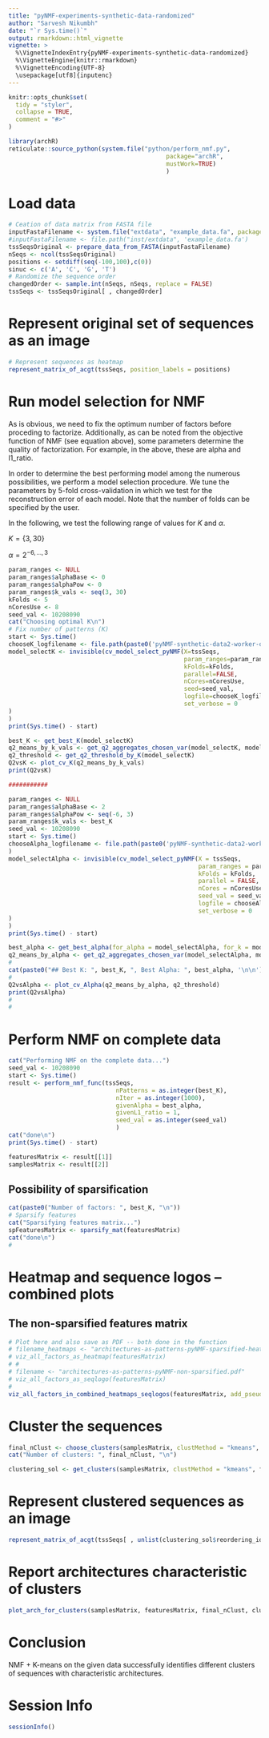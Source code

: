 ```yaml
---
title: "pyNMF-experiments-synthetic-data-randomized"
author: "Sarvesh Nikumbh"
date: "`r Sys.time()`"
output: rmarkdown::html_vignette
vignette: >
  %\VignetteIndexEntry{pyNMF-experiments-synthetic-data-randomized}
  %\VignetteEngine{knitr::rmarkdown}
  %\VignetteEncoding{UTF-8}
  \usepackage[utf8]{inputenc}
---
```


```r
knitr::opts_chunk$set(
  tidy = "styler",
  collapse = TRUE,
  comment = "#>"
)
```

```r
library(archR)
reticulate::source_python(system.file("python/perform_nmf.py",
                                            package="archR",
                                            mustWork=TRUE)
                                            )

```

# Load data

```r

# Ceation of data matrix from FASTA file
inputFastaFilename <- system.file("extdata", "example_data.fa", package = "archR", mustWork = TRUE)
#inputFastaFilename <- file.path("inst/extdata", 'example_data.fa') 
tssSeqsOriginal <- prepare_data_from_FASTA(inputFastaFilename)
nSeqs <- ncol(tssSeqsOriginal)
positions <- setdiff(seq(-100,100),c(0))
sinuc <- c('A', 'C', 'G', 'T')
# Randomize the sequence order
changedOrder <- sample.int(nSeqs, nSeqs, replace = FALSE)
tssSeqs <- tssSeqsOriginal[ , changedOrder]

```

# Represent original set of sequences as an image

```r
# Represent sequences as heatmap
represent_matrix_of_acgt(tssSeqs, position_labels = positions)

```

# Run model selection for NMF

As is obvious, we need to fix the optimum number of factors before proceding to factorize. 
Additionally, as can be noted from the objective function of NMF (see equation above), some parameters determine the quality of factorization. 
For example, in the above, these are alpha and l1_ratio.

In order to determine the best performing model among the numerous possibilities, we perform a model selection procedure. 
We tune the parameters by 5-fold cross-validation in which we test for the reconstruction error of each model.
Note that the number of folds can be specified by the user.

In the following, we test the following range of values for $K$ and $\alpha$.

$K = \{3, 30\}$

$\alpha = 2^{-6,\ldots,3}$

```r
param_ranges <- NULL
param_ranges$alphaBase <- 0
param_ranges$alphaPow <- 0
param_ranges$k_vals <- seq(3, 30)
kFolds <- 5
nCoresUse <- 8
seed_val <- 10208090
cat("Choosing optimal K\n")
# Fix number of patterns (K)
start <- Sys.time()
chooseK_logfilename <- file.path(paste0('pyNMF-synthetic-data2-worker-output-chooseK-',                     paste(Sys.Date(), format(Sys.time(), "%X"), sep='-'), '.txt'))
model_selectK <- invisible(cv_model_select_pyNMF(X=tssSeqs, 
                                                 param_ranges=param_ranges, 
                                                 kFolds=kFolds, 
                                                 parallel=FALSE, 
                                                 nCores=nCoresUse, 
                                                 seed=seed_val,
                                                 logfile=chooseK_logfilename,
                                                 set_verbose = 0
)
)
print(Sys.time() - start)

best_K <- get_best_K(model_selectK)
q2_means_by_k_vals <- get_q2_aggregates_chosen_var(model_selectK, model_selectK$k_vals, mean)
q2_threshold <- get_q2_threshold_by_K(model_selectK)
Q2vsK <- plot_cv_K(q2_means_by_k_vals)
print(Q2vsK)

###########

param_ranges <- NULL
param_ranges$alphaBase <- 2
param_ranges$alphaPow <- seq(-6, 3)
param_ranges$k_vals <- best_K
seed_val <- 10208090
start <- Sys.time()
chooseAlpha_logfilename <- file.path(paste0('pyNMF-synthetic-data2-worker-output-chooseAlpha-',                                                               paste(Sys.Date(), format(Sys.time(), "%X"), sep = '-'), '.txt')
)
model_selectAlpha <- invisible(cv_model_select_pyNMF(X = tssSeqs,
                                                     param_ranges = param_ranges,
                                                     kFolds = kFolds,
                                                     parallel = FALSE,
                                                     nCores = nCoresUse,
                                                     seed_val = seed_val,
                                                     logfile = chooseAlpha_logfilename,
                                                     set_verbose = 0
)
)
print(Sys.time() - start)

best_alpha <- get_best_alpha(for_alpha = model_selectAlpha, for_k = model_selectK, min_or_max = min)
q2_means_by_alpha <- get_q2_aggregates_chosen_var(model_selectAlpha, model_selectAlpha$alpha, mean)
#
cat(paste0("## Best K: ", best_K, ", Best Alpha: ", best_alpha, '\n\n'))
#
Q2vsAlpha <- plot_cv_Alpha(q2_means_by_alpha, q2_threshold)
print(Q2vsAlpha)
#
# 
```

# Perform NMF on complete data

```r
cat("Performing NMF on the complete data...")
seed_val <- 10208090
start <- Sys.time()
result <- perform_nmf_func(tssSeqs, 
                              nPatterns = as.integer(best_K),
                              nIter = as.integer(1000),
                              givenAlpha = best_alpha,
                              givenL1_ratio = 1,
                              seed_val = as.integer(seed_val)
                              )
cat("done\n")
print(Sys.time() - start)


```


```r
featuresMatrix <- result[[1]]
samplesMatrix <- result[[2]]

```

## Possibility of sparsification

```r
cat(paste0("Number of factors: ", best_K, "\n"))
# Sparsify features
cat("Sparsifying features matrix...")
spFeaturesMatrix <- sparsify_mat(featuresMatrix)
cat("done\n")
#
```


# Heatmap and sequence logos -- combined plots 
## The non-sparsified features matrix
```r
# Plot here and also save as PDF -- both done in the function
# filename_heatmaps <- "architectures-as-patterns-pyNMF-sparsified-heatmaps.pdf"
# viz_all_factors_as_heatmap(featuresMatrix)
# #
# filename <- "architectures-as-patterns-pyNMF-non-sparsified.pdf"
# viz_all_factors_as_seqlogo(featuresMatrix)
#
viz_all_factors_in_combined_heatmaps_seqlogos(featuresMatrix, add_pseudo_counts = F, position_labels = positions)
```

# Cluster the sequences

```r

final_nClust <- choose_clusters(samplesMatrix, clustMethod = "kmeans", nClusterValsTest = seq(3,20))
cat("Number of clusters: ", final_nClust, "\n")

clustering_sol <- get_clusters(samplesMatrix, clustMethod = "kmeans", final_nClust)

```

# Represent clustered sequences as an image

```r

represent_matrix_of_acgt(tssSeqs[ , unlist(clustering_sol$reordering_idx)], positions, plot.title = "NMF+kmeans")

```

# Report architectures characteristic of clusters

```r

plot_arch_for_clusters(samplesMatrix, featuresMatrix, final_nClust, clustering_sol, tssSeqs, positions)

```

# Conclusion
NMF + K-means on the given data successfully identifies different clusters of sequences with characteristic architectures.



# Session Info
```r
sessionInfo()
```




